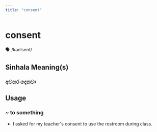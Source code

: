 ```yaml
---
title: "consent"
---
```


# consent

🗣️ /kənˈsent/

## Sinhala Meaning(s)

### අවසර දෙනවා

## Usage

### ~ to something

- I asked for my teacher's consent to use the restroom during class.

